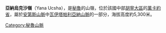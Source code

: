 {{Infobox mountain
| name = Yana Ucsha
| photo = 
| photo_caption = 
| elevation_m   = 5300
| elevation_ref = <ref name=echevarria>Evelio Echevarría, Cordillera Huaytapallana, Peru, in: The Alpine Journal, 2009, p. 161-167</ref>
| prominence_m  =
| prominence_ref= 
| range = [[安第斯山脈|安第斯山脈]], [[瓦伊塔帕利亞納山脈|瓦伊塔帕利亞納山脈]]
| listing =
| location = {{PER}}, [[胡寧大區|胡寧大區]], [[萬卡約省|萬卡約省]]
| map =  | region =  
| map_caption = 
| map_size = 220
| label_position = right
}}
'''亞納烏克沙嶺'''（Yana Ucsha），是[[秘魯|秘魯]]的山嶺，位於該國中部[[胡寧大區|胡寧大區]]的[[萬卡約省|萬卡約省]]，屬於[[安第斯山脈|安第斯山脈]]中[[瓦伊塔帕利亞納山脈|瓦伊塔帕利亞納山脈]]的一部分，海拔高度約5,300米。

{{coord|display=title}}
{{Peru-geo-stub}}
[[Category:秘魯山脈|Category:秘魯山脈]]